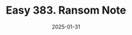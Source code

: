 ---
title: Easy 383. Ransom Note
description: In this blog I will share a solution to the Ransom Note problem.
date: 2025-01-31
read: '10'
---